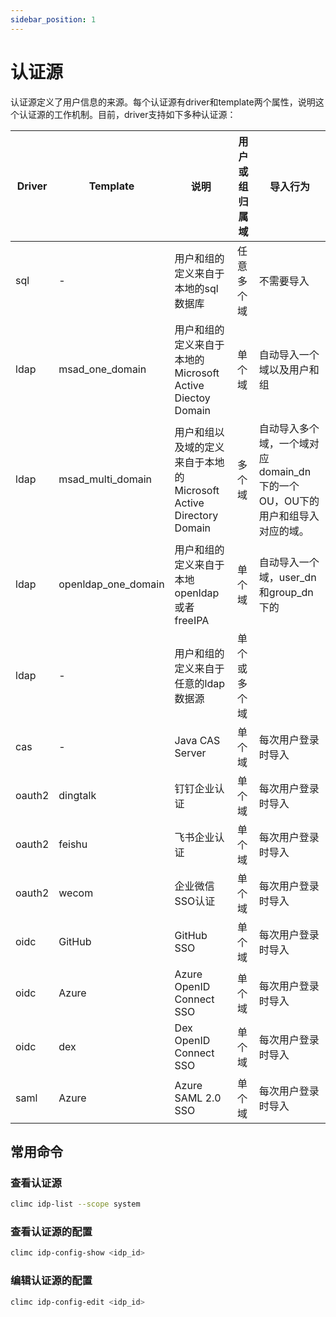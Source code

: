 ```yaml
---
sidebar_position: 1
---
```


# 认证源

认证源定义了用户信息的来源。每个认证源有driver和template两个属性，说明这个认证源的工作机制。目前，driver支持如下多种认证源：

Driver | Template | 说明                                |用户或组归属域 | 导入行为
-------|----------|-------------------------------------|---------------|--------------------
sql	   | -        | 用户和组的定义来自于本地的sql数据库	| 任意多个域	| 不需要导入
ldap   | msad_one_domain | 用户和组的定义来自于本地的Microsoft Active Diectoy Domain | 单个域 | 自动导入一个域以及用户和组
ldap   | msad_multi_domain | 用户和组以及域的定义来自于本地的Microsoft Active Directory Domain | 多个域 | 自动导入多个域，一个域对应domain_dn下的一个OU，OU下的用户和组导入对应的域。
ldap   | openldap_one_domain | 用户和组的定义来自于本地openldap或者freeIPA	                   | 单个域	| 自动导入一个域，user_dn和group_dn下的
ldap   | -	                 | 用户和组的定义来自于任意的ldap数据源	                           | 单个或多个域 |
cas    | -        | Java CAS Server                     | 单个域        | 每次用户登录时导入
oauth2 | dingtalk | 钉钉企业认证                        | 单个域        | 每次用户登录时导入 
oauth2 | feishu   | 飞书企业认证                        | 单个域        | 每次用户登录时导入 
oauth2 | wecom    | 企业微信SSO认证                     | 单个域        | 每次用户登录时导入 
oidc   | GitHub   | GitHub SSO                          | 单个域        | 每次用户登录时导入 
oidc   | Azure    | Azure OpenID Connect SSO            | 单个域        | 每次用户登录时导入 
oidc   | dex      | Dex OpenID Connect SSO              | 单个域        | 每次用户登录时导入 
saml   | Azure    | Azure SAML 2.0 SSO                  | 单个域        | 每次用户登录时导入 


## 常用命令

### 查看认证源

```bash
climc idp-list --scope system
```

### 查看认证源的配置

```bash
climc idp-config-show <idp_id>
```

### 编辑认证源的配置

```bash
climc idp-config-edit <idp_id>
```
